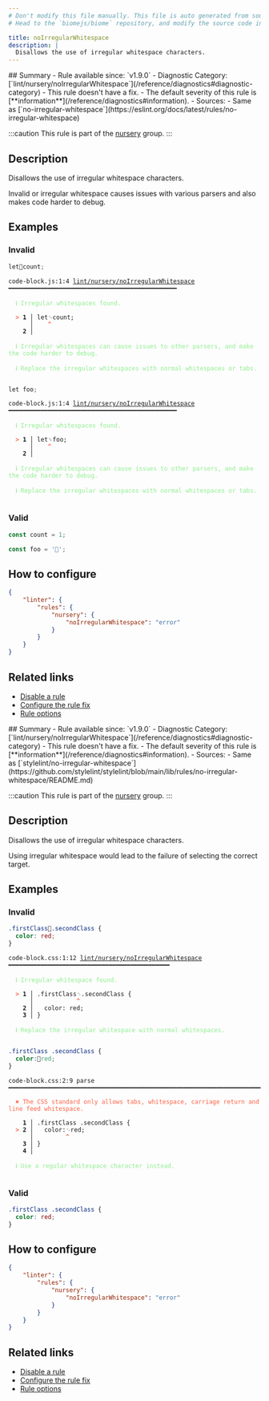 ```yaml
---
# Don't modify this file manually. This file is auto generated from source, and you will lose your changes next time the website is built.
# Head to the `biomejs/biome` repository, and modify the source code in there.

title: noIrregularWhitespace
description: |
  Disallows the use of irregular whitespace characters.
---
```


<Tabs>
<TabItem label="JavaScript (and super languages)" icon="seti:javascript">
## Summary
- Rule available since: `v1.9.0`
- Diagnostic Category: [`lint/nursery/noIrregularWhitespace`](/reference/diagnostics#diagnostic-category)
- This rule doesn't have a fix.
- The default severity of this rule is [**information**](/reference/diagnostics#information).
- Sources: 
  - Same as [`no-irregular-whitespace`](https://eslint.org/docs/latest/rules/no-irregular-whitespace)

:::caution
This rule is part of the [nursery](/linter/rules/#nursery) group.
:::
## Description
Disallows the use of irregular whitespace characters.

Invalid or irregular whitespace causes issues with various parsers and also makes code harder to debug.

## Examples

### Invalid

```js
letcount;
```

<pre class="language-text"><code class="language-text">code-block.js:1:4 <a href="https://biomejs.dev/linter/rules/no-irregular-whitespace">lint/nursery/noIrregularWhitespace</a> ━━━━━━━━━━━━━━━━━━━━━━━━━━━━━━━━━━━━━━━━━━━━━━━<br /><br />  <strong><span style="color: lightgreen;">ℹ</span></strong> <span style="color: lightgreen;">Irregular whitespaces found.</span><br />  <br />  <strong><span style="color: Tomato;">&gt;</span></strong> <strong>1 │ </strong>let<span style="opacity: 0.8;">␋</span>count;<br />   <strong>   │ </strong>   <strong><span style="color: Tomato;">^</span></strong><br />    <strong>2 │ </strong><br />  <br />  <strong><span style="color: lightgreen;">ℹ</span></strong> <span style="color: lightgreen;">Irregular whitespaces can cause issues to other parsers, and make the code harder to debug.</span><br />  <br />  <strong><span style="color: lightgreen;">ℹ</span></strong> <span style="color: lightgreen;">Replace the irregular whitespaces with normal whitespaces or tabs.</span><br />  <br /></code></pre>

```js
let foo;
```

<pre class="language-text"><code class="language-text">code-block.js:1:4 <a href="https://biomejs.dev/linter/rules/no-irregular-whitespace">lint/nursery/noIrregularWhitespace</a> ━━━━━━━━━━━━━━━━━━━━━━━━━━━━━━━━━━━━━━━━━━━━━━━<br /><br />  <strong><span style="color: lightgreen;">ℹ</span></strong> <span style="color: lightgreen;">Irregular whitespaces found.</span><br />  <br />  <strong><span style="color: Tomato;">&gt;</span></strong> <strong>1 │ </strong>let<span style="opacity: 0.8;">␠</span>foo;<br />   <strong>   │ </strong>   <strong><span style="color: Tomato;">^</span></strong><br />    <strong>2 │ </strong><br />  <br />  <strong><span style="color: lightgreen;">ℹ</span></strong> <span style="color: lightgreen;">Irregular whitespaces can cause issues to other parsers, and make the code harder to debug.</span><br />  <br />  <strong><span style="color: lightgreen;">ℹ</span></strong> <span style="color: lightgreen;">Replace the irregular whitespaces with normal whitespaces or tabs.</span><br />  <br /></code></pre>

### Valid

```js
const count = 1;
```

```js
const foo = '';
```

## How to configure
```json title="biome.json"
{
	"linter": {
		"rules": {
			"nursery": {
				"noIrregularWhitespace": "error"
			}
		}
	}
}

```
## Related links

- [Disable a rule](/linter/#disable-a-lint-rule)
- [Configure the rule fix](/linter#configure-the-rule-fix)
- [Rule options](/linter/#rule-options)

</TabItem>
<TabItem label="CSS" icon="seti:css">
## Summary
- Rule available since: `v1.9.0`
- Diagnostic Category: [`lint/nursery/noIrregularWhitespace`](/reference/diagnostics#diagnostic-category)
- This rule doesn't have a fix.
- The default severity of this rule is [**information**](/reference/diagnostics#information).
- Sources: 
  - Same as [`stylelint/no-irregular-whitespace`](https://github.com/stylelint/stylelint/blob/main/lib/rules/no-irregular-whitespace/README.md)

:::caution
This rule is part of the [nursery](/linter/rules/#nursery) group.
:::
## Description
Disallows the use of irregular whitespace characters.

Using irregular whitespace would lead to the failure of selecting the correct target.

## Examples

### Invalid

```css
.firstClass.secondClass {
  color: red;
}
```

<pre class="language-text"><code class="language-text">code-block.css:1:12 <a href="https://biomejs.dev/linter/rules/no-irregular-whitespace">lint/nursery/noIrregularWhitespace</a> ━━━━━━━━━━━━━━━━━━━━━━━━━━━━━━━━━━━━━━━━━━━━━<br /><br />  <strong><span style="color: lightgreen;">ℹ</span></strong> <span style="color: lightgreen;">Irregular whitespace found.</span><br />  <br />  <strong><span style="color: Tomato;">&gt;</span></strong> <strong>1 │ </strong>.firstClass<span style="opacity: 0.8;">␋</span>.secondClass &#123;<br />   <strong>   │ </strong>           <strong><span style="color: Tomato;">^</span></strong><br />    <strong>2 │ </strong>  color: red;<br />    <strong>3 │ </strong>&#125;<br />  <br />  <strong><span style="color: lightgreen;">ℹ</span></strong> <span style="color: lightgreen;">Replace the irregular whitespace with normal whitespaces.</span><br />  <br /></code></pre>

```css
.firstClass .secondClass {
  color:red;
}
```

<pre class="language-text"><code class="language-text">code-block.css:2:9 parse ━━━━━━━━━━━━━━━━━━━━━━━━━━━━━━━━━━━━━━━━━━━━━━━━━━━━━━━━━━━━━━━━━━━━━━━━━━━<br /><br />  <strong><span style="color: Tomato;">✖</span></strong> <span style="color: Tomato;">The CSS standard only allows tabs, whitespace, carriage return and line feed whitespace.</span><br />  <br />    <strong>1 │ </strong>.firstClass .secondClass &#123;<br />  <strong><span style="color: Tomato;">&gt;</span></strong> <strong>2 │ </strong>  color:<span style="opacity: 0.8;">␋</span>red;<br />   <strong>   │ </strong>        <strong><span style="color: Tomato;">^</span></strong><br />    <strong>3 │ </strong>&#125;<br />    <strong>4 │ </strong><br />  <br />  <strong><span style="color: lightgreen;">ℹ</span></strong> <span style="color: lightgreen;">Use a regular whitespace character instead.</span><br />  <br /></code></pre>

### Valid

```css
.firstClass .secondClass {
  color: red;
}
```

## How to configure
```json title="biome.json"
{
	"linter": {
		"rules": {
			"nursery": {
				"noIrregularWhitespace": "error"
			}
		}
	}
}

```
## Related links

- [Disable a rule](/linter/#disable-a-lint-rule)
- [Configure the rule fix](/linter#configure-the-rule-fix)
- [Rule options](/linter/#rule-options)

</TabItem>
</Tabs>

